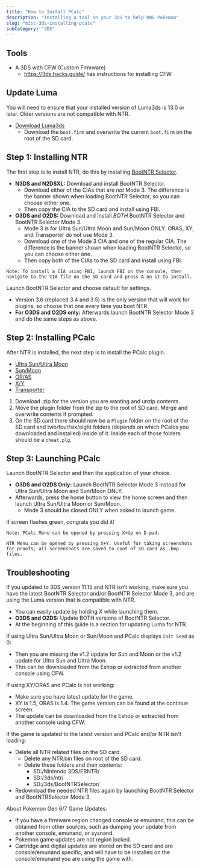 ```yaml
---
title: "How to Install PCalc"
description: "Installing a tool on your 3DS to help RNG Pokemon"
slug: "misc-3ds-installing-pcalc"
subCategory: "3DS"
---
```


## Tools

- A 3DS with CFW (Custom Firmware)
  - https://3ds.hacks.guide/ has instructions for installing CFW

## Update Luma

You will need to ensure that your installed version of Luma3ds is 13.0 or later. Older versions are not compatible with NTR.

- [Download Luma3ds](https://github.com/LumaTeam/Luma3DS/releases)
  - Download the `boot.firm` and overwrite the current `boot.firm` on the root of the SD card.

## Step 1: Installing NTR

The first step is to install NTR, do this by installing [BootNTR Selector](https://github.com/Nanquitas/BootNTR/releases).

- **N3DS and N2DSXL:** Download and install BootNTR Selector.
  - Download either of the CIAs that are _not_ Mode 3. The difference is the banner shown when loading BootNTR Selector, so you can choose either one.
  - Then copy the CIA to the SD card and install using FBI.
- **O3DS and O2DS:** Download and install _BOTH_ BootNTR Selector and BootNTR Selector Mode 3.
  - Mode 3 is for Ultra Sun/Ultra Moon and Sun/Moon ONLY. ORAS, XY, and Transporter do not use Mode 3.
  - Download one of the Mode 3 CIA and one of the regular CIA. The difference is the banner shown when loading BootNTR Selector, so you can choose either one.
  - Then copy both of the CIAs to the SD card and install using FBI.

```
Note: To install a CIA using FBI, launch FBI on the console, then navigate to the CIA file on the SD card and press A on it to install.
```

Launch BootNTR Selector and choose default for settings.

- Version 3.6 (replaced 3.4 and 3.5) is the only version that will work for plugins, so choose that one every time you boot NTR.
- **For O3DS and O2DS only:** Afterwards launch BootNTR Selector Mode 3 and do the same steps as above.

## Step 2: Installing PCalc

After NTR is installed, the next step is to install the PCalc plugin.

- [Ultra Sun/Ultra Moon](https://pokemonrng.com/downloads/pcalc/pcalc-usum.zip)
- [Sun/Moon](https://pokemonrng.com/downloads/pcalc/pcalc-sm.zip)
- [OR/AS](https://pokemonrng.com/downloads/pcalc/pcalc-oras.zip)
- [X/Y](https://pokemonrng.com/downloads/pcalc/pcalc-xy.zip)
- [Transporter](https://pokemonrng.com/downloads/pcalc/pcalc-tport.zip)

1. Download .zip for the version you are wanting and unzip contents.
2. Move the plugin folder from the zip to the root of SD card. Merge and overwrite contents if prompted.
3. On the SD card there should now be a `Plugin` folder on the root of the SD card and two/four/six/eight folders (depends on which PCalcs you downloaded and installed) inside of it. Inside each of those folders should be a `cheat.plg`.

## Step 3: Launching PCalc

Launch BootNTR Selector and then the application of your choice.

- **O3DS and O2DS Only:** Launch BootNTR Selector Mode 3 instead for Ultra Sun/Ultra Moon and Sun/Moon ONLY.
- Afterwards, press the home button to view the home screen and then launch Ultra Sun/Ultra Moon or Sun/Moon.
  - Mode 3 should be closed ONLY when asked to launch game.

If screen flashes green, congrats you did it!

```
Note: PCalc Menu can be opened by pressing X+Up on D-pad.

NTR Menu can be opened by pressing X+Y. Useful for taking screenshots for proofs, all screenshots are saved to root of SD card as .bmp files.
```

## Troubleshooting

If you updated to 3DS version 11.15 and NTR isn’t working, make sure you have the latest BootNTR Selector and/or BootNTR Selector Mode 3, and are using the Luma version that is compatible with NTR.

- You can easily update by holding X while launching them.
- **O3DS and O2DS:** Update BOTH versions of BootNTR Selector.
- At the beginning of this guide is a section for updating Luma for NTR.

If using Ultra Sun/Ultra Moon or Sun/Moon and PCalc displays `Init Seed` as 0:

- Then you are missing the v1.2 update for Sun and Moon or the v1.2 update for Ultra Sun and Ultra Moon.
- This can be downloaded from the Eshop or extracted from another console using CFW.

If using XY/ORAS and PCalc is not working:

- Make sure you have latest update for the game.
- XY is 1.5, ORAS is 1.4. The game version can be found at the continue screen.
- The update can be downloaded from the Eshop or extracted from another console using CFW.

If the game is updated to the latest version and PCalc and/or NTR isn't loading:

- Delete all NTR related files on the SD card.
  - Delete any NTR.bin files on root of the SD card.
  - Delete these folders and their contents:
    - SD:/Nintendo 3DS/EBNTR/
    - SD:/3ds/ntr/
    - SD:/3ds/BootNTRSelector/
- Redownload the needed NTR files again by launching BootNTR Selector and BootNTRSelector Mode 3.

About Pokemon Gen 6/7 Game Updates:

- If you have a firmware region changed console or emunand, this can be obtained from other sources, such as dumping your update from another console, emunand, or sysnand.
- Pokemon game updates are not region locked.
- Cartridge and digital updates are stored on the SD card and are console/emunand specific, and will have to be installed on the console/emunand you are using the game with.
